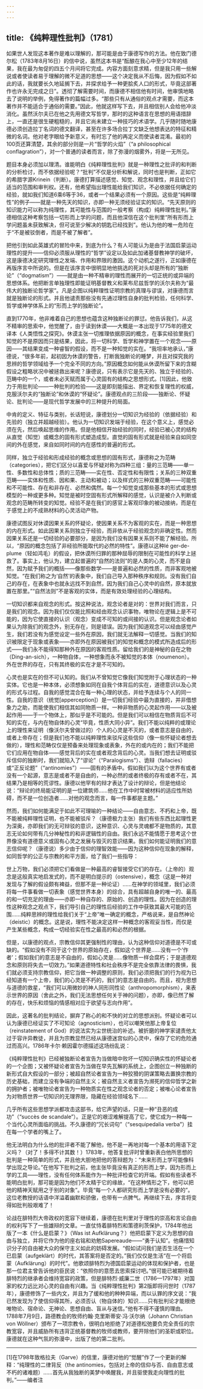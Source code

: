 ```yaml
---
---
---
```

title: 《纯粹理性批判》（1781）
---




如果世人发现这本著作是难以理解的，那可能是由于康德写作的方法。他在致门德尔松（1783年8月16日）的信中说，虽然这本书是“酝酿在我心中至少12年的结果，我在最为匆促的四五个月间将它完成。内容方面刻意求精，但是我只用一些解说或者使读者易于理解的微不足道的思想——这个决定我从不后悔，因为假如不如此的话，我就要长久地延搁下去，并探求给予一种更脍炙人口的形式，毕竟这部著作也许永无完成之日”。透彻了解需要时间，而康德不相信他有时间，他审慎地略去了说明的举例，免得著作的篇幅过多。“那些只有从通俗的观点才需要，而这本著作并不能适合于通俗的需要。”因此，他就这样写下去，并且相信别人会给他冲淡消化。虽然沃尔夫已在他之先用德文写哲学，那时的这种语言在思想的用语措辞上，一直还是很生硬粗糙的，并且它尚未建立一种技巧的术语学。几乎随时随地康德必须创造拉丁名词的德文翻译，甚至在许多场合拉丁文缺乏他想表达的特征和精微的名词。他对老字眼给予新意义，有时忘了他的再定义而使读者混淆。最初的100页还算清楚，其余的部分则是一片“哲学的火焰”（“a philosophical conflagration”），对一个普通的读者而言，除了弥漫的烟雾外，将是一无所见。

题目本身必须加以理清。谁能明白《纯粹理性批判》就是一种理性之批评的和判断的分析检讨，而不依据经验呢？“批判”不仅是分析和解说，同时也是判断，正如它的希腊字源Krinein（判断）。康德打算描述感觉、知觉、观念和理性，并且给它们适当的范围和审判权。还有，他希望指出理性能给我们知识，不必依据任何确定的经验，就如我们知道6乘6等于36，或者一个结果必须有一个原因。这些是“纯粹理性”的例子——就是一种先天的知识，亦即一种无须经验证实的知识。“先天原则的知识能力可以称为纯理性，其可能性与范围的一般考察（构成）纯粹理性批判。”康德相信这种考察包括一切形而上学的问题，而且他深信在这个批判里“所有形而上学问题虽未获致解决，但可说至少解决的钥匙已经找到”。他认为他的唯一危险在于“不是被驳倒者，而是不被了解者”。

把他引到如此英雄式的冒险中来，到底为什么？有人可能认为是由于法国启蒙运动理性的提升——信仰必须服从理性的“哲学”设定以及如此加诸基督教神学的破坏，这是康德决定研究理性之发端、作用和界限的激因。这个动机之遂行，正如康德在再版序言中所说的。但是在该序言中很明显地他挑选的死对头却是所有的“独断论”（“dogmatism”）——就是由一种不精审的理性而展开的一切正统的或异端的思想体系。他把断言单独理性即能证明基督教义和莱布尼兹哲学的沃尔夫称为“最伟大的独断论哲学家”。凡是企图以纯粹理性证明宗教的真理与谬误，对康德而言就是独断论的形式。并且他谴责那些没有先通过理性自身的批判检验，任何科学、哲学或神学体系上的“形而上学的独断论”。

直到1770年，他非难着自己的思想也蕴含这种独断论的罪愆。他告诉我们，从这不精审的思索中，他觉醒了，由于读到休谟——大概是一本出现于1775年的德文译本《人类悟性之探究》。休谟主张一切推理依据原因的概念，在事实经验里我们知觉的不是原因而只是结果，因此，将一切科学、哲学和神学置在一个观念——原因——其结果变成一种睿智的假设，而不是一种知觉的实在。“我坦率地承认，”康德说，“很多年前，起初因为休谟的警告，打断我独断论的睡梦，并且对探究我的思辨的哲学领域给予一个完全不同的方向。”原因概念如何能从休谟所留下来的含糊假设之粗略状况中被拯救出来呢？康德说，只有表示它是先天的、独立于经验的、范畴中的一个，或者未必天赋而属于心灵固有的结构之思想形式。[1]因此，他致力于用批判论——一种批判的检验——这是即刻能描出、界定和恢复理性的权威，克服沃尔夫的“独断论”和休谟的“怀疑论”。康德观点的三阶段——独断论、怀疑论、批判论——是现代哲学发展中的三种提升的局面。

中肯的定义、特征与类别，长话短说，康德划分一切知识为经验的（依据经验）和先验的（独立并超越经验）。他认为一切知识发端于经验，在这个意义上，感觉必须在先，然后唤起思维的作用。但是他相信开始经验的同时，经验已被心灵的结构从直觉（知觉）或概念的固有形式塑造成型。直觉的固有形式就是经验来自如同空间的外在感觉，来自如同时间的内在感性的普遍的形式。

同样，独立于经验和形成经验的概念或思想的固有形式，康德称之为范畴（categories），把它们区分以喜爱与怀疑对称为四种三组：量的三范畴——单一性、多数性和总体性；质的三范畴——实在性、否定性和有限性；关系的三种双重范畴——实体和性质、因和果、主动和被动；以及样式的三种双重范畴——可能性和不可能性、存在和非存在、必然和偶然。每一个知觉变成那些基本的形式或思想模型的一种或更多种。知觉是被时空固有形式所解释的感觉，认识是被介入判断或观念的范畴所转变的知觉。经验不是在我们的感官上客观印象的被动接纳，而是在于感觉上的不成熟材料的心灵活动产物。

康德试图反对休谟因果关系的怀疑论，使因果关系不为客观的实在，而是一种思想的内在形式。如此因果关系则独立于经验，而非依从于经验观念的非确定性。然而因果关系还是一切经验的必要部分，是因为我们没有因果关系则不能了解经验。所以，“原因的概念包括了非经验所能取代的必然的特性”。康德以这种lé ger-de-plume（轻如鸿毛）的假设，把休谟所归罪的那种屈辱的限制在可能性的科学上拯救了。事实上，他认为，建立起普遍的“自然的法则”的是人类的心灵，而不是自然，因为赋予我们的概括——像那些数学——是普遍和必然的性质，而非客观地被知觉。“在我们称之为‘自然’的表象中，我们自己导入那种秩序和规则。没有我们自己的存在，在表象中也就永远找不到自然，因为我们自己心灵中的自然，原本就放置在那里。”“自然法则”不是客观的实体，而是有效处理经验的心理结构。

一切知识都来自观念的形式。按这种说法，观念论者是对的：世界对我们而言，只是我们的观念。因为我们仅仅能比照和经由观念认识事物，唯物论在逻辑上是不可能的，因为它使直接的认识（观念）变成不可知的或间接的认识。但是观念论者如果认为除我们的观念外，别无存在，则是错误。因为我们知道观念可以经由感觉产生，我们若没有为感觉设定一些外在原因，我们就无法解释一切感觉。当我们的知识被限定于现象或表象——亦即外在原因被我们的知觉和概念的模式所造成后的形式——我们永不能得知那种外在原因的客观性质。留给我们的是神秘的自在之物（Ding-an-sich），一种物自体，一种想象而永不被知觉的本体（noumenon）。外在世界的存在，只有其终极的实在才是不可知的。

心灵也是实在的但不可认知的。我们从不曾知觉它像我们知觉附于心理状态的一种实体。它也是一种本体，必须想象如同在自我个体背后的实在，道德意识以及心灵的形式与过程。自我的感觉混合在每一种心理的状态，并给予连续与个人的同一性。自我的意识（统觉[apperception]）是一切我们经验中最为直接的，并非借想象力之助，而能使我们相信其如同物质一样。一种非物质的心灵起作用——以及被起作用——于一个物体上，那似乎是不可能的。但是我们可以相信在物质背后不可知的实在，与内在物自体的心灵“毕竟，性质大同小异”。我们不能以纯粹的或理论上的理性来证明（像沃尔夫曾做过的）个人的心灵是不灭的，或者意志是自由的，或者上帝存在；但是我们也不能以纯粹理性来驳斥这些信仰（像一些怀疑论者想去做的），理性和范畴仅仅是预备来处理现象或表象，外在的或内在的；我们不能把它们应用在物自体——感觉背后的实在或者观念背后的心灵。当我们想去证明或驳斥信仰的独断时，我们就陷入了“谬论”（“Paralogisms”）、诡辩（fallacies）或“正反论题”（“antinomies”）——固有的矛盾中。假如我们以为这个世界有或者没有一个起源，意志是或者不是自由的，一种必然的或者终极的存有或者不在，其结果乃是相等的荒谬性。康德以他罕有的辩才表达了设计的辩论，但是他结论说：“辩论的终局能证明的是一位建筑师……他在工作中时常被材料的适应性所妨碍，而不是一位创造者……对他的观念而言，每一件事都是主题。”

然而，我们如何能满足于如此不可理喻的一种结论——自由意志、不朽和上帝，既不能被纯粹理性证明，也不能被驳斥？（康德极力主张）我们有些东西比起理性更为深奥，亦即我们的无可辩驳的意识，这种意识、心灵与灵魂都不是物质的，其意志无论如何带有几分神秘性的和非逻辑性的自由。我们永远不能情愿于思考这个世界像没有道德意义或固有心灵之发展与毁灭的意识结果。我们如何能证明我们的意志信仰呢？（康德说）多少由于信仰的理智效能——因为这种信仰在现象的解释，如同哲学的公正与宗教的和平方面，给了我们一些指导：

世上万物，我们必须把它们看做是一种最高的睿智接受它们的存在。（上帝的）观念是这般真实地启发式的，而不是明白提示的（ostensive），概念（这是一种对发现与了解的假设颇有裨益，但那不是一种论证）……在神学的领域里，我们必须将每一件事看做一切表象（感觉世界本身）的综合，具有超越自身的唯一的、最高的和一切充足的理由——亦即一种自存的、原始的、创造的理性。因为在创造的理性这种观念之观点下，我们导引自己的理性后经验的工作中获致其最大可能的范围……纯粹思辨的理性给我们关于“上帝”唯一确定的概念，严格说来，是自然神论（deistic）的概念。这是说，理性不能决定这样一种概念的客观妥当性，而仅是产生某些概念，构成一切经验实在性之最高的和必然的根据。



但是，以康德的观点，宗教信仰其更强制性的理由，认为这种信仰对道德是不可或缺的。“假如没有不同于这个世界的原始存在，假如这个世界是……没有一个‘作者’；假如我们的意志是不自由的，假如心灵是……像物质一样会腐朽；于是道德观念和原则将失去一切效力。”如果道德特性和社会秩序不是完全依靠法律的畏惧，我们就必须支持宗教信仰，把它当做一种调整的原则，我们必须把我们的行为视为已经知道有一个上帝，我们的心灵是不朽的，我们的意志是自由的。而且，视为思想与道德的救星，“我们可以用微妙的神人同形同性论（anthropomorphism），来表示世界的原因（舍此之外，我们无法思想任何关于神的问题），亦即，像已然了解的存在，快乐和烦恼的情感相对应于欲望与志向作用”。

因此，这著名的批判结论，摒弃了称心的和不快的对立的思想派别。怀疑论者可以认为康德已经证实了不可知论（agnosticism），也可以嘲笑他那上帝复位（reinstatement of God）的说法实为尘世统治的补述。被折磨的神学家谴责他太过于容许异教徒，并且为宗教显然已经从康德迷宫似的心灵中，保存了它的危险通过而高兴。1786年卡尔·赖因霍尔德描述这场纷乱说：

《纯粹理性批判》已经被独断论者宣告为当做暗中败坏一切知识确实性的怀疑论者的一个企图；又被怀疑论者宣告为当做在早先瓦解的系统上，企图创立一种独断的新形式自大假设的一部分；被超自然论者宣告为一种狡猾的阴谋策略去置换宗教的历史基础，而建立没有争端的自然主义；被自然主义者宣告为濒死的信仰哲学之新的拥护者；被唯物论者宣告为一种物质实在性之观念论者的否定；被唯心论者宣告为对物质世界一切知识的无理界限，隐藏在经验领域名下……



几乎所有这些思想学派都攻击这部书，给它声望的话，只是一种“丑恶的成功”（“succès de scandale”）。正是它的艰涩难解提高了它，使它成为一种每一个当代心灵所面临的挑战。不久康德的“冗长词句”（“sesquipedalia verba”）挂在每一个学者的嘴上了。

他无法明白为什么他的批评者不能了解他，他不是一再地对每一个基本的用语下定义吗？（对了！多得不计其数！）1783年，他答复批评时曾重新表白他所思想的批判是一种简单的形式，并且他大胆地把他的答辩题为：“未来形而上学可能像科学出现之导论。”在他写下批判之前，他主张毕竟没有真正的形而上学，因为形而上学的工具——理性，没有任何体系能作为一种批评检查它的开端。假如有些读者不能明白批判，那可能是因为他们不太精于它的缘故，“在这种情形之下，他可以把他的精神天赋用之于别的对象”。毕竟“每一个人都研究形而上学是没有必要的”。这位老教授的话语中洋溢着幽默和骄傲，也带有一点脾气。再继续下去，序言将变得如批判般艰难了！

论战在腓特烈大帝政权的宽容下继续着，康德在批判里对于理性的崇高和言论自由的权利写下了一些雄辩的文章。一直仗恃着腓特烈和策德利茨保护，1784年他出版了一本《什么是启蒙？》（Was ist Aufklärung？）他把启蒙下定义为思想的自由与独立，并将它作为他的座右铭和劝勉Sapereaude——“勇于认知”。他痛惜知识分子的自由被大众的保守主义如此的妨碍发展。“假如试问我们是否生活在一个已启蒙（aufgeklärt）的时代，其答案将是否定的。”我们仅仅是生活“在一个将启蒙（Aufklärung）的时代”。他歌颂腓特烈为德国启蒙运动的体现和保护者，也是那一位君主曾告诉他的臣民说：“依照你的意愿去思索探讨吧。”很可能已被期待着腓特烈的继承者会维持宽容的政策，但是腓特烈·威廉二世（1786—1797年）对国家的权力远比对心灵的自由有兴趣。当《纯粹理性批判》第2版即将问世时（1787年），康德修饰了一些内文，并且为了缓和他的种种异端，而以认罪的序文说：“我已然发现为了使信仰得其所，必须否认（物自体的）知识……只有批判论才能根绝唯物论、宿命论、无神论、思想自由、盲从与迷信。”他有不得不谨慎的理由。1788年7月9日，路德教会的牧师约翰·克里斯蒂安·冯·沃尔纳（Johann Christian von Wöllner）颁布了一项宗教令，很明白地拒绝了对道德松弛要负完全责任的宗教宽容，并且威胁所有违背正统基督教的牧师或教师，要开除他们的圣职或职位。康德就在这种气氛的弥漫中，出版了他的第二批判。



* * *



[1]在1798年致格拉夫（Garve）的信里，康德对他的“觉醒”作了一个更新的解释：“纯理性的二律背反（the antinomies，包括对上帝的信仰与否、自由意志或不朽的诸难题）……首先从我独断的美梦中唤醒我，并且驱使我走向理性的批判。”——编者注